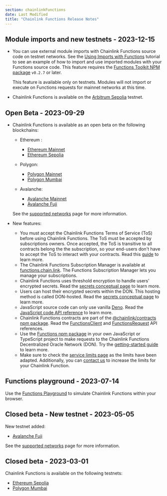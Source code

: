 ```yaml
---
section: chainlinkFunctions
date: Last Modified
title: "Chainlink Functions Release Notes"
---
```



## Module imports and new testnets - 2023-12-15

- You can use external module imports with Chainlink Functions source code on testnet networks. See the [Using Imports with Functions](/chainlink-functions/tutorials/importing-packages) tutorial to see an example of how to import and use imported modules with your Functions source code. This feature requires the [Functions Toolkit NPM package](https://www.npmjs.com/package/@chainlink/functions-toolkit/v/0.2.7) `v0.2.7` or later.

  This feature is available only on testnets. Modules will not import or execute on Functions requests for mainnet networks at this time.

- Chainlink Functions is available on the [Arbitrum Sepolia](/chainlink-functions/supported-networks#arbitrum-sepolia-testnet) testnet.

## Open Beta - 2023-09-29

- Chainlink Functions is available as an open beta on the following blockchains:

  - Ethereum :

    - [Ethereum Mainnet](/chainlink-functions/supported-networks#ethereum-mainnet)
    - [Ethereum Sepolia](/chainlink-functions/supported-networks#sepolia-testnet)

  - Polygon:

    - [Polygon Mainnet](/chainlink-functions/supported-networks#polygon-mainnet)
    - [Polygon Mumbai](/chainlink-functions/supported-networks#mumbai-testnet)

  - Avalanche:
    - [Avalanche Mainnet](/chainlink-functions/supported-networks#avalanche-mainnet)
    - [Avalanche Fuji](/chainlink-functions/supported-networks#avalanche-fuji-testnet)

  See the [supported networks](/chainlink-functions/supported-networks) page for more information.

- New features:
  - You must accept the Chainlink Functions Terms of Service (ToS) before using Chainlink Functions. The ToS must be accepted by subscriptions owners. Once accepted, the ToS is transitive to all contracts belong the the subscription, so your end-users don't have to accept the ToS to interact with your contracts. Read this [guide](/chainlink-functions/resources/subscriptions#create-a-subscription) to learn more.
  - The Chainlink Functions Subscription Manager is available at [functions.chain.link](https://functions.chain.link/). The Functions Subscription Manager lets you manage your subscriptions.
  - Chainlink Functions uses threshold encryption to handle users' encrypted secrets. Read the [secrets conceptual page](/chainlink-functions/resources/secrets) to learn more.
  - Users can host their encrypted secrets within the DON. This hosting method is called DON-hosted. Read the [secrets conceptual page](/chainlink-functions/resources/secrets) to learn more.
  - JavaScript source code can only use vanilla [Deno](https://deno.land/). Read the [JavaScript code API reference](/chainlink-functions/api-reference/javascript-source) to learn more.
  - Chainlink Functions contracts are part of the [@chainlink/contracts npm package](https://www.npmjs.com/package/@chainlink/contracts). Read the [FunctionsClient](/chainlink-functions/api-reference/functions-client) and [FunctionsRequest](/chainlink-functions/api-reference/functions-request) API references.
  - Use the [Functions npm package](https://www.npmjs.com/package/@chainlink/functions-toolkit) in your own JavaScript or TypeScript project to make requests to the Chainlink Functions Decentralized Oracle Network (DON). Try the [getting-started guide](/chainlink-functions/getting-started) to learn more.
  - Make sure to check the [service limits page](/chainlink-functions/resources/service-limits) as the limits have been adapted. Additionally, you can [contact us](https://chain.link/contact?v=Integrate%20Functions) to increase the limits for your Chainlink Function.

## Functions playground - 2023-07-14

Use the [Functions Playground](https://functions.chain.link/playground) to simulate Chainlink Functions within your browser.

## Closed beta - New testnet - 2023-05-05

New testnet added:

- [Avalanche Fuji](/chainlink-functions/supported-networks#avalanche-fuji-testnet)

See the [supported networks](/chainlink-functions/supported-networks) page for more information.

## Closed beta - 2023-03-01

Chainlink Functions is available on the following testnets:

- [Ethereum Sepolia](/chainlink-functions/supported-networks#sepolia-testnet)
- [Polygon Mumbai](/chainlink-functions/supported-networks#mumbai-testnet)
